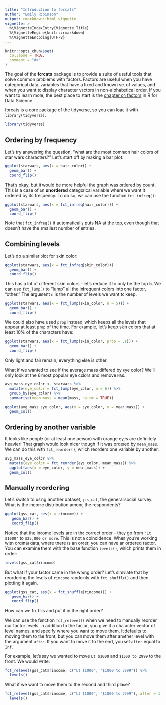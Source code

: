 ```yaml
---
title: "Introduction to forcats"
author: "Emily Robinson"
output: rmarkdown::html_vignette
vignette: >
  %\VignetteIndexEntry{Vignette Title}
  %\VignetteEngine{knitr::rmarkdown}
  %\VignetteEncoding{UTF-8}
---
```


```r
knitr::opts_chunk$set(
  collapse = TRUE,
  comment = "#>"
)
```

The goal of the __forcats__ package is to provide a suite of useful tools that solve common problems with factors. Factors are useful when you have categorical data, variables that have a fixed and known set of values, and when you want to display character vectors in non-alphabetical order. If you want to learn more, the best place to start is the [chapter on factors](http://r4ds.had.co.nz/factors.html) in R for Data Science.  

forcats is a core package of the tidyverse, so you can load it with `library(tidyverse)`.  

```r
library(tidyverse)
```

## Ordering by frequency

Let's try answering the question, "what are the most common hair colors of star wars characters?" Let's start off by making a bar plot:

```r
ggplot(starwars, aes(x = hair_color)) + 
  geom_bar() + 
  coord_flip()
```

That's okay, but it would be more helpful the graph was ordered by count. This is a case of an **unordered** categorical variable where we want it ordered by its frequency. To do so, we can use the function `fct_infreq()`:

```r
ggplot(starwars, aes(x = fct_infreq(hair_color))) + 
  geom_bar() + 
  coord_flip()
```

Note that `fct_infreq()` it automatically puts NA at the top, even though that doesn't have the smallest number of entries. 

## Combining levels

Let's do a similar plot for skin color:

```r
ggplot(starwars, aes(x = fct_infreq(skin_color))) + 
  geom_bar() + 
  coord_flip()
```

This has a lot of different skin colors - let's reduce it to only be the top 5. We can use `fct_lump()` to "lump" all the infrequent colors into one factor, "other." The argument `n` is the number of levels we want to keep.

```r
ggplot(starwars, aes(x = fct_lump(skin_color, n = 5))) + 
  geom_bar() + 
  coord_flip()
```

We could also have used `prop` instead, which keeps all the levels that appear at least `prop` of the time. For example, let's keep skin colors that at least 10% of the characters have: 

```r
ggplot(starwars, aes(x = fct_lump(skin_color, prop = .1))) + 
  geom_bar() + 
  coord_flip()
```

Only light and fair remain; everything else is other. 

What if we wanted to see if the average mass differed by eye color? We'll only look at the 6 most popular eye colors and remove `NA`s.  

```r
avg_mass_eye_color <- starwars %>%
  mutate(eye_color = fct_lump(eye_color, n = 6)) %>%
  group_by(eye_color) %>%
  summarise(mean_mass = mean(mass, na.rm = TRUE))

ggplot(avg_mass_eye_color, aes(x = eye_color, y = mean_mass)) + 
  geom_col()
```

## Ordering by another variable

It looks like people (or at least one person) with orange eyes are definitely heavier! That graph would look nicer though if it was ordered by `mean_mass`. We can do this with `fct_reorder()`, which reorders one variable by another. 

```r
avg_mass_eye_color %>%
  mutate(eye_color = fct_reorder(eye_color, mean_mass)) %>%
  ggplot(aes(x = eye_color, y = mean_mass)) + 
  geom_col()
```

## Manually reordering

Let's switch to using another dataset, `gss_cat`, the general social survey. What is the income distribution among the respondents? 

```r
ggplot(gss_cat, aes(x = rincome)) +
   geom_bar() + 
   coord_flip()
```

Notice that the income levels are in the correct order - they go from `"Lt $1000"` to `$25,000 or more`. This is not a coincidence. When you're working with ordinal data, where there is an order, you can have an ordered factor. You can examine them with the base function `levels()`, which prints them in order:

```r
levels(gss_cat$rincome)
```

But what if your factor came in the wrong order? Let's simulate that by reordering the levels of `rincome` randomly with `fct_shuffle()` and then plotting it again.

```r
ggplot(gss_cat, aes(x = fct_shuffle(rincome))) +
   geom_bar() + 
   coord_flip()
```

How can we fix this and put it in the right order?

We can use the function `fct_relevel()` when we need to manually reorder our factor levels. In addition to the factor, you give it a character vector of level names, and specify where you want to move them. It defaults to moving them to the front, but you can move them after another level with the argument `after`. If you want to move it to the end, you set `after` equal to `Inf`. 

For example, let's say we wanted to move `Lt $1000` and `$1000 to 2999` to the front. We would write:

```r
fct_relevel(gss_cat$rincome, c("Lt $1000", "$1000 to 2999")) %>%
  levels()
```

What if we want to move them to the second and third place? 

```r
fct_relevel(gss_cat$rincome, c("Lt $1000", "$1000 to 2999"), after = 1) %>%
  levels()
```
